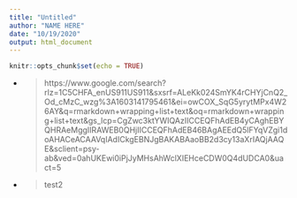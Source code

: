 ```yaml
---
title: "Untitled"
author: "NAME HERE"
date: "10/19/2020"
output: html_document
---
```


```r
knitr::opts_chunk$set(echo = TRUE)
```


* > https://www.google.com/search?rlz=1C5CHFA_enUS911US911&sxsrf=ALeKk024SmYK4rCHYjCnQ2_Od_cMzC_wzg%3A1603141795461&ei=owCOX_SqG5yrytMPx4W26AY&q=rmarkdown+wrapping+list+text&oq=rmarkdown+wrapping+list+text&gs_lcp=CgZwc3ktYWIQAzIICCEQFhAdEB4yCAghEBYQHRAeMggIIRAWEB0QHjIICCEQFhAdEB46BAgAEEdQ5lFYqVZgi1doAHACeACAAVqIAdICkgEBNJgBAKABAaoBB2d3cy13aXrIAQjAAQE&sclient=psy-ab&ved=0ahUKEwi0iPjJyMHsAhWclXIEHceCDW0Q4dUDCA0&uact=5
* > test2